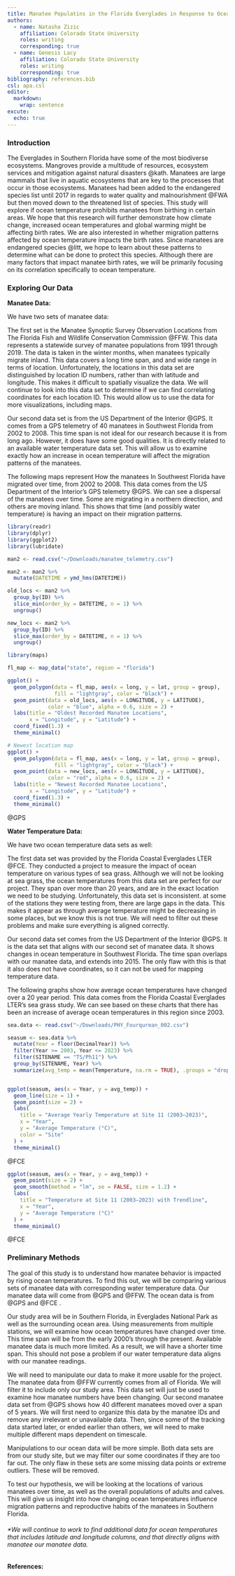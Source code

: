 ```yaml
---
title: Manatee Populatins in the Florida Everglades in Response to Ocean Temperature
authors:
  - name: Natasha Zizic 
    affiliation: Colorado State University
    roles: writing
    corresponding: true
  - name: Genesis Lacy 
    affiliation: Colorado State University
    roles: writing
    corresponding: true
bibliography: references.bib
csl: apa.csl
editor: 
  markdown: 
    wrap: sentence
excute: 
  echo: true
---
```


### Introduction

The Everglades in Southern Florida have some of the most biodiverse ecosystems.
Mangroves provide a multitude of resources, ecosystem services and mitigation against natural disasters @kath. Manatees are large mammals that live in aquatic ecosystems that are key to the processes that occur in those ecosystems.
Manatees had been added to the endangered species list until 2017 in regards to water quality and malnourishment @FWA but then moved down to the threatened list of species.
This study will explore if ocean temperature prohibits manatees from birthing in certain areas.
We hope that this research will further demonstrate how climate change, increased ocean temperatures and global warming might be affecting birth rates.
We are also interested in whether migration patterns affected by ocean temperature impacts the birth rates.
Since manatees are endangered species @litt, we hope to learn about these patterns to determine what can be done to protect this species.
Although there are many factors that impact manatee birth rates, we will be primarily focusing on its correlation specifically to ocean temperature.

### Exploring Our Data

**Manatee Data:**

We have two sets of manatee data:

The first set is the Manatee Synoptic Survey Observation Locations from The Florida Fish and Wildlife Conservation Commission @FFW. This data represents a statewide survey of manatee populations from 1991 through 2019.
The data is taken in the winter months, when manatees typically migrate inland.
This data covers a long time span, and and wide range in terms of location.
Unfortunately, the locations in this data set are distinguished by location ID numbers, rather than with latitude and longitude.
This makes it difficult to spatially visualize the data.
We will continue to look into this data set to determine if we can find correlating coordinates for each location ID.
This would allow us to use the data for more visualizations, including maps.

Our second data set is from the US Department of the Interior @GPS. It comes from a GPS telemetry of 40 manatees in Southwest Florida from 2002 to 2008.
This time span is not ideal for our research because it is from long ago.
However, it does have some good qualities.
It is directly related to an available water temperature data set.
This will allow us to examine exactly how an increase in ocean temperature will affect the migration patterns of the manatees.

The following maps represent How the manatees In Southwest Florida have migrated over time, from 2002 to 2008.
This data comes from the US Department of the Interior's GPS telemetry @GPS.
We can see a dispersal of the manatees over time.
Some are migrating in a northern direction, and others are moving inland.
This shows that time (and possibly water temperature) is having an impact on their migration patterns.

```r
library(readr)
library(dplyr)
library(ggplot2)
library(lubridate)
```

```r
man2 <- read.csv("~/Downloads/manatee_telemetry.csv")
```

```r
man2 <- man2 %>%
  mutate(DATETIME = ymd_hms(DATETIME))

```

```r
old_locs <- man2 %>%
  group_by(ID) %>%
  slice_min(order_by = DATETIME, n = 1) %>%
  ungroup()

new_locs <- man2 %>%
  group_by(ID) %>%
  slice_max(order_by = DATETIME, n = 1) %>%
  ungroup()

```

```r
library(maps)

fl_map <- map_data("state", region = "florida")

ggplot() +
  geom_polygon(data = fl_map, aes(x = long, y = lat, group = group),
               fill = "lightgray", color = "black") +
  geom_point(data = old_locs, aes(x = LONGITUDE, y = LATITUDE), 
             color = "blue", alpha = 0.6, size = 2) +
  labs(title = "Oldest Recorded Manatee Locations",
       x = "Longitude", y = "Latitude") +
  coord_fixed(1.3) +
  theme_minimal()

# Newest location map
ggplot() +
  geom_polygon(data = fl_map, aes(x = long, y = lat, group = group),
               fill = "lightgray", color = "black") +
  geom_point(data = new_locs, aes(x = LONGITUDE, y = LATITUDE), 
             color = "red", alpha = 0.6, size = 2) +
  labs(title = "Newest Recorded Manatee Locations",
       x = "Longitude", y = "Latitude") +
  coord_fixed(1.3) +
  theme_minimal()

```

@GPS

**Water Temperature Data:**

We have two ocean temperature data sets as well:

The first data set was provided by the Florida Coastal Everglades LTER @FCE. They conducted a project to measure the impact of ocean temperature on various types of sea grass.
Although we will not be looking at sea grass, the ocean temperatures from this data set are perfect for our project.
They span over more than 20 years, and are in the exact location we need to be studying.
Unfortunately, this data set is inconsistent.
at some of the stations they were testing from, there are large gaps in the data.
This makes it appear as through average temperature might be decreasing in some places, but we know this is not true.
We will need to filter out these problems and make sure everything is aligned correctly.

Our second data set comes from the US Department of the Interior @GPS. It is the data set that aligns with our second set of manatee data.
It shows changes in ocean temperature in Southwest Florida.
The time span overlaps with our manatee data, and extends into 2015.
The only flaw with this is that it also does not have coordinates, so it can not be used for mapping temperature data.

The following graphs show how average ocean temperatures have changed over a 20 year period.
This data comes from the Florida Coastal Everglades LTER's sea grass study.
We can see based on these charts that there has been an increase of average ocean temperatures in this region since 2003.

```r
sea.data <- read.csv("~/Downloads/PHY_Fourqurean_002.csv")
```

```r
seasum <- sea.data %>%
  mutate(Year = floor(DecimalYear)) %>%
  filter(Year >= 2003, Year <= 2023) %>% 
  filter(SITENAME == "TS/Ph11") %>%
  group_by(SITENAME, Year) %>%
  summarize(avg_temp = mean(Temperature, na.rm = TRUE), .groups = "drop")


ggplot(seasum, aes(x = Year, y = avg_temp)) +
  geom_line(size = 1) +
  geom_point(size = 2) +
  labs(
    title = "Average Yearly Temperature at Site 11 (2003–2023)",
    x = "Year",
    y = "Average Temperature (°C)",
    color = "Site"
  ) +
  theme_minimal()
```

@FCE

```r
ggplot(seasum, aes(x = Year, y = avg_temp)) +
  geom_point(size = 2) +  
  geom_smooth(method = "lm", se = FALSE, size = 1.2) +  
  labs(
    title = "Temperature at Site 11 (2003–2023) with Trendline",
    x = "Year",
    y = "Average Temperature (°C)"
  ) +
  theme_minimal()


```

@FCE

### Preliminary Methods

The goal of this study is to understand how manatee behavior is impacted by rising ocean temperatures.
To find this out, we will be comparing various sets of manatee data with corresponding water temperature data.
Our manatee data will come from @GPS and @FFW.
The ocean data is from @GPS and @FCE .

Our study area will be in Southern Florida, in Everglades National Park as well as the surrounding ocean area.
Using measurements from multiple stations, we will examine how ocean temperatures have changed over time.
This time span will be from the early 2000's through the present.
Available manatee data is much more limited.
As a result, we will have a shorter time span.
This should not pose a problem if our water temperature data aligns with our manatee readings.

We will need to manipulate our data to make it more usable for the project.
The manatee data from @FFW currently comes from all of Florida.
We will filter it to include only our study area.
This data set will just be used to examine how manatee numbers have been changing.
Our second manatee data set from @GPS shows how 40 different manatees moved over a span of 5 years.
We will first need to organize this data by the manatee IDs and remove any irrelevant or unavailable data.
Then, since some of the tracking data started later, or ended earlier than others, we will need to make multiple different maps dependent on timescale.

Manipulations to our ocean data will be more simple.
Both data sets are from our study site, but we may filter our some coordinates if they are too far out.
The only flaw in these sets are some missing data points or extreme outliers.
These will be removed.

To test our hypothesis, we will be looking at the locations of various manatees over time, as well as the overall populations of adults and calves.
This will give us insight into how changing ocean temperatures influence migration patterns and reproductive habits of the manatees in Southern Florida.

###### \*We will continue to work to find additional data for ocean temperatures that includes latitude and longitude columns, and that directly aligns with manatee our manatee data.

#### References:
